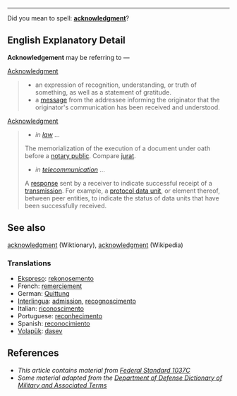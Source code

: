 {{rfc}}
----

{{wikipedia}}
Did you mean to spell: '''[[acknowledgment]]'''?



==English Explanatory Detail== 
'''Acknowledgement''' may be referring to &mdash;

[[Acknowledgment]]
<blockquote>
*an expression of recognition, understanding, or truth of something, as well as a statement of gratitude.
*a [[message]] from the addressee informing the originator that the originator's communication has been received and understood.
</blockquote>
[[Acknowledgment]]
<blockquote>
*''in [[law]]'' &hellip;
The memorialization of the execution of a document under oath before a [[w:notary public|notary public]]. Compare [[jurat]]. 
*''in [[w:telecommunication|telecommunication]]'' &hellip;
A [[response]] sent by a receiver to indicate successful receipt of a [[w:transmission (telecommunications)|transmission]].  For example, a [[w:protocol data unit|protocol data unit]], or element thereof, between peer entities, to indicate the status of data units that have been successfully received.
</blockquote>

==See also== 
[[acknowledgment]] (Wiktionary), [[w:acknowledgment|acknowledgment]] (Wikipedia)
=== Translations === 
*[[Ekspreso]]: [[rekonosemento]]
*French: [[remerciement]] 
*German: [[Quittung]] 
*[[Interlingua]]: [[admission]], [[recognoscimento]] 
*Italian: [[riconoscimento]] 
*Portuguese: [[reconhecimento]] 
*Spanish: [[reconocimiento]]
*[[Volapük]]: [[dasev]]

==References== 
*''This article contains material from [[w:Federal Standard 1037C|Federal Standard 1037C]]''
*''Some material adapted from the [[w:Department of Defense Dictionary of Military and Associated Terms|Department of Defense Dictionary of Military and Associated Terms]]''